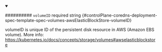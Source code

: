 
<details className="config-field" data-expandable="false" open>
<summary>

########## `volumeID` <span className="config-field-required" data-required="false">required</span> <span className="config-field-type">string</span> <span className="config-field-default"></span> <span className="config-field-enum"></span> {#controlPlane-coredns-deployment-spec-template-spec-volumes-awsElasticBlockStore-volumeID}

volumeID is unique ID of the persistent disk resource in AWS (Amazon EBS volume).
More info: https://kubernetes.io/docs/concepts/storage/volumes#awselasticblockstore

</summary>



</details>
